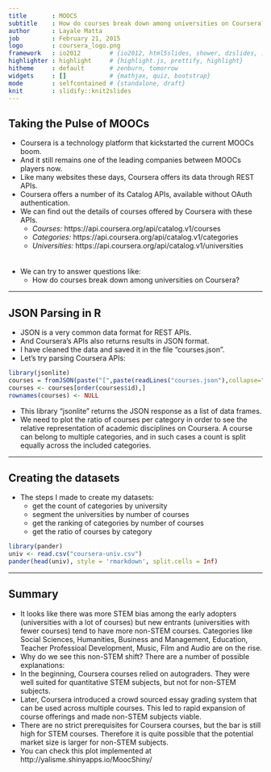```yaml
---
title       : MOOCS
subtitle    : How do courses break down among universities on Coursera?
author      : Layale Matta
job         : February 21, 2015
logo        : coursera_logo.png
framework   : io2012        # {io2012, html5slides, shower, dzslides, ...}
highlighter : highlight     # {highlight.js, prettify, highlight}
hitheme     : default       # zenburn, tomorrow  
widgets     : []            # {mathjax, quiz, bootstrap}
mode        : selfcontained # {standalone, draft}
knit        : slidify::knit2slides
---
```


## Taking the Pulse of MOOCs

* Coursera is a technology platform that kickstarted the current MOOCs boom.
* And it still remains one of the leading companies between MOOCs players now. 
* Like many websites these days, Coursera offers its data through REST APIs.
* Coursera offers a number of its Catalog APIs, available without OAuth authentication.
* We can find out the details of courses offered by Coursera with these APIs.
  * _Courses:_ https://api.coursera.org/api/catalog.v1/courses
  * _Categories:_ https://api.coursera.org/api/catalog.v1/categories
  * _Universities:_ https://api.coursera.org/api/catalog.v1/universities  
<br><br>
* We can try to answer questions like:
  * How do courses break down among universities on Coursera?

---  

## JSON Parsing in R

* JSON is a very common data format for REST APIs.
* And Coursera's APIs also returns results in JSON format.
* I have cleaned the data and saved it in the file "courses.json".
* Let's try parsing Coursera APIs:

```r
library(jsonlite)
courses = fromJSON(paste("[",paste(readLines("courses.json"),collapse=","),"]"))
courses <- courses[order(courses$id),]
rownames(courses) <- NULL
```
* This library "jsonlite" returns the JSON response as a list of data frames.
* We need to plot the ratio of courses per category in order to see the relative representation of academic disciplines on Coursera. A course can belong to multiple categories, and in such cases a count is split equally across the included categories. 

--- 

## Creating the datasets

* The steps I made to create my datasets:
  * get the count of categories by university
  * segment the universities by number of courses
  * get the ranking of categories by number of courses
  * get the ratio of courses by category
  
```r
library(pander)
univ <- read.csv("coursera-univ.csv")
pander(head(univ), style = 'rmarkdown', split.cells = Inf)
```

---

## Summary

* It looks like there was more STEM bias among the early adopters (universities with a lot of courses) but new entrants (universities with fewer courses) tend to have more non-STEM courses. Categories like Social Sciences, Humanities, Business and Management, Education, Teacher Professioal Development, Music, Film and Audio are on the rise.
* Why do we see this non-STEM shift? There are a number of possible explanations: 
* In the beginning, Coursera courses relied on autograders. They were well suited for quantitative STEM subjects, but not for non-STEM subjects. 
* Later, Coursera introduced a crowd sourced essay grading system that can be used across multiple courses. This led to rapid expansion of course offerings and made non-STEM subjects viable. 
* There are no strict prerequisites for Coursera courses, but the bar is still high for STEM courses. Therefore it is quite possible that the potential market size is larger for non-STEM subjects.
* You can check this plot implemented at http://yalisme.shinyapps.io/MoocShiny/

